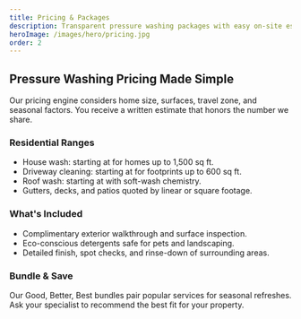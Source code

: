```yaml
---
title: Pricing & Packages
description: Transparent pressure washing packages with easy on-site estimates.
heroImage: /images/hero/pricing.jpg
order: 2
---
```


## Pressure Washing Pricing Made Simple

Our pricing engine considers home size, surfaces, travel zone, and seasonal factors. You receive a written estimate that honors the number we share.

### Residential Ranges

- House wash: starting at  for homes up to 1,500 sq ft.
- Driveway cleaning: starting at  for footprints up to 600 sq ft.
- Roof wash: starting at  with soft-wash chemistry.
- Gutters, decks, and patios quoted by linear or square footage.

### What's Included

- Complimentary exterior walkthrough and surface inspection.
- Eco-conscious detergents safe for pets and landscaping.
- Detailed finish, spot checks, and rinse-down of surrounding areas.

### Bundle & Save

Our Good, Better, Best bundles pair popular services for seasonal refreshes. Ask your specialist to recommend the best fit for your property.

